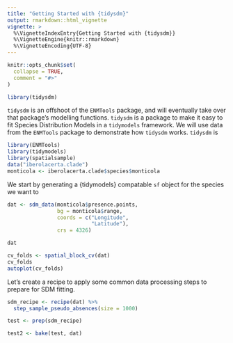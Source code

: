 ```yaml
---
title: "Getting Started with {tidysdm}"
output: rmarkdown::html_vignette
vignette: >
  %\VignetteIndexEntry{Getting Started with {tidysdm}}
  %\VignetteEngine{knitr::rmarkdown}
  %\VignetteEncoding{UTF-8}
---
```


```r
knitr::opts_chunk$set(
  collapse = TRUE,
  comment = "#>"
)
```

```r
library(tidysdm)
```

`tidysdm` is an offshoot of the `ENMTools` package, and will eventually take over that package's modelling functions. `tidysdm` is a package to make it easy to fit Species Distribution Models in a `tidymodels` framework.
We will use data from the `ENMTools` package to demonstrate how `tidysdm` works. `tidysdm` is

```r
library(ENMTools)
library(tidymodels)
library(spatialsample)
data("iberolacerta.clade")
monticola <- iberolacerta.clade$species$monticola

```

We start by generating a {tidymodels} compatable `sf` object for the species we want to

```r
dat <- sdm_data(monticola$presence.points,
                bg = monticola$range,
                coords = c("Longitude",
                           "Latitude"),
                crs = 4326)

dat

```

```r
cv_folds <- spatial_block_cv(dat)
cv_folds
autoplot(cv_folds)
```
Let's create a recipe to apply some common data processing steps to prepare for SDM fitting.

```r
sdm_recipe <- recipe(dat) %>%
  step_sample_pseudo_absences(size = 1000)

test <- prep(sdm_recipe)

test2 <- bake(test, dat)

```
